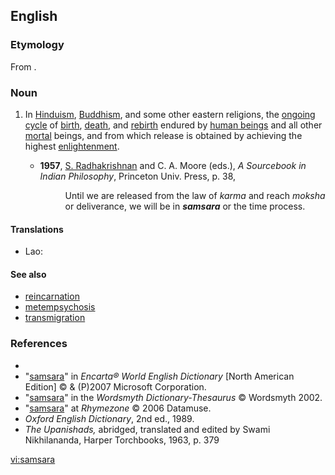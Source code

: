 ==English==
{{wikipedia}}
===Etymology===
From {{etyl|sa}} {{term|संसार|sc=Deva}}.

===Noun===
{{en-noun|-}}

# {{context|philosophy|religion}} In [[Hinduism]], [[Buddhism]], and some other eastern religions, the [[ongoing]] [[cycle]] of [[birth]], [[death]], and [[rebirth]] endured by [[human being]]s and all other [[mortal]] beings, and from which release is obtained by achieving the highest [[enlightenment]].
#*'''1957''', [[w:Sarvepalli_Radhakrishnan|S. Radhakrishnan]] and C. A. Moore (eds.), ''A Sourcebook in Indian Philosophy'', Princeton Univ. Press, p. 38,
#*:Until we are released from the law of ''karma'' and reach ''moksha'' or deliverance, we will be in '''''samsara''''' or the time process.

====Translations====
{{trans-top|cycle of reincarnation}}
{{trans-mid}}
*Lao: {{t|lo|ສັງສາລະວັດ|tr=sangsaala-wat|sc=Laoo}}
{{trans-bottom}}

====See also====
*[[reincarnation]]
*[[metempsychosis]]
*[[transmigration]]

===References===
*{{R:Dictionary.com}}
*"[http://encarta.msn.com/dictionary_/samsara.html samsara]" in ''Encarta® World English Dictionary'' [North American Edition] © & (P)2007 Microsoft Corporation.
*"[http://www.wordsmyth.net/live/home.php?script=search&matchent=samsara&matchtype=exact samsara]" in the ''Wordsmyth Dictionary-Thesaurus'' © Wordsmyth 2002.
*"[http://www.rhymezone.com/r/rhyme.cgi?Word=samsara samsara]" at ''Rhymezone'' © 2006 Datamuse.
*''Oxford English Dictionary'', 2nd ed., 1989.
*''The Upanishads,'' abridged, translated and edited by Swami Nikhilananda, Harper Torchbooks, 1963, p. 379

[[vi:samsara]]